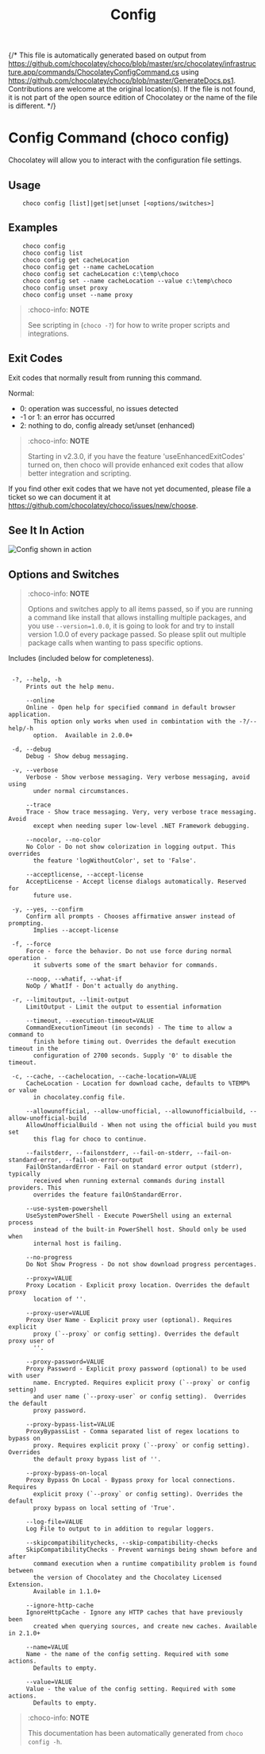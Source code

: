 ﻿---
order: 10
xref: choco-command-config
title: Config
description: Config Command (choco config)
---

{/* This file is automatically generated based on output from https://github.com/chocolatey/choco/blob/master/src/chocolatey/infrastructure.app/commands/ChocolateyConfigCommand.cs using https://github.com/chocolatey/choco/blob/master/GenerateDocs.ps1. Contributions are welcome at the original location(s). If the file is not found, it is not part of the open source edition of Chocolatey or the name of the file is different. */}

# Config Command (choco config)

Chocolatey will allow you to interact with the configuration file settings.

## Usage

~~~
    choco config [list]|get|set|unset [<options/switches>]
~~~


## Examples

~~~
    choco config
    choco config list
    choco config get cacheLocation
    choco config get --name cacheLocation
    choco config set cacheLocation c:\temp\choco
    choco config set --name cacheLocation --value c:\temp\choco
    choco config unset proxy
    choco config unset --name proxy
~~~


> :choco-info: **NOTE**
>
> See scripting in <Xref title="how to pass arguments" value="choco-commands" anchor="how-to-pass-options-switches" /> (`choco -?`) for how to
 write proper scripts and integrations.


## Exit Codes

Exit codes that normally result from running this command.

Normal:
 - 0: operation was successful, no issues detected
 - -1 or 1: an error has occurred
 - 2: nothing to do, config already set/unset (enhanced)

> :choco-info: **NOTE**
>
> Starting in v2.3.0, if you have the feature 'useEnhancedExitCodes'
 turned on, then choco will provide enhanced exit codes that allow
 better integration and scripting.

If you find other exit codes that we have not yet documented, please
 file a ticket so we can document it at
 https://github.com/chocolatey/choco/issues/new/choose.


## See It In Action

![Config shown in action](/images/gifs/choco_config.gif)


## Options and Switches

> :choco-info: **NOTE**
>
> Options and switches apply to all items passed, so if you are
 running a command like install that allows installing multiple
 packages, and you use `--version=1.0.0`, it is going to look for and
 try to install version 1.0.0 of every package passed. So please split
 out multiple package calls when wanting to pass specific options.

Includes <Xref title="default options/switches" value="choco-commands" anchor="default-options-and-switches" /> (included below for completeness).

~~~

 -?, --help, -h
     Prints out the help menu.

     --online
     Online - Open help for specified command in default browser application.
       This option only works when used in combintation with the -?/--help/-h
       option.  Available in 2.0.0+

 -d, --debug
     Debug - Show debug messaging.

 -v, --verbose
     Verbose - Show verbose messaging. Very verbose messaging, avoid using
       under normal circumstances.

     --trace
     Trace - Show trace messaging. Very, very verbose trace messaging. Avoid
       except when needing super low-level .NET Framework debugging.

     --nocolor, --no-color
     No Color - Do not show colorization in logging output. This overrides
       the feature 'logWithoutColor', set to 'False'.

     --acceptlicense, --accept-license
     AcceptLicense - Accept license dialogs automatically. Reserved for
       future use.

 -y, --yes, --confirm
     Confirm all prompts - Chooses affirmative answer instead of prompting.
       Implies --accept-license

 -f, --force
     Force - force the behavior. Do not use force during normal operation -
       it subverts some of the smart behavior for commands.

     --noop, --whatif, --what-if
     NoOp / WhatIf - Don't actually do anything.

 -r, --limitoutput, --limit-output
     LimitOutput - Limit the output to essential information

     --timeout, --execution-timeout=VALUE
     CommandExecutionTimeout (in seconds) - The time to allow a command to
       finish before timing out. Overrides the default execution timeout in the
       configuration of 2700 seconds. Supply '0' to disable the timeout.

 -c, --cache, --cachelocation, --cache-location=VALUE
     CacheLocation - Location for download cache, defaults to %TEMP% or value
       in chocolatey.config file.

     --allowunofficial, --allow-unofficial, --allowunofficialbuild, --allow-unofficial-build
     AllowUnofficialBuild - When not using the official build you must set
       this flag for choco to continue.

     --failstderr, --failonstderr, --fail-on-stderr, --fail-on-standard-error, --fail-on-error-output
     FailOnStandardError - Fail on standard error output (stderr), typically
       received when running external commands during install providers. This
       overrides the feature failOnStandardError.

     --use-system-powershell
     UseSystemPowerShell - Execute PowerShell using an external process
       instead of the built-in PowerShell host. Should only be used when
       internal host is failing.

     --no-progress
     Do Not Show Progress - Do not show download progress percentages.

     --proxy=VALUE
     Proxy Location - Explicit proxy location. Overrides the default proxy
       location of ''.

     --proxy-user=VALUE
     Proxy User Name - Explicit proxy user (optional). Requires explicit
       proxy (`--proxy` or config setting). Overrides the default proxy user of
       ''.

     --proxy-password=VALUE
     Proxy Password - Explicit proxy password (optional) to be used with user
       name. Encrypted. Requires explicit proxy (`--proxy` or config setting)
       and user name (`--proxy-user` or config setting).  Overrides the default
       proxy password.

     --proxy-bypass-list=VALUE
     ProxyBypassList - Comma separated list of regex locations to bypass on
       proxy. Requires explicit proxy (`--proxy` or config setting). Overrides
       the default proxy bypass list of ''.

     --proxy-bypass-on-local
     Proxy Bypass On Local - Bypass proxy for local connections. Requires
       explicit proxy (`--proxy` or config setting). Overrides the default
       proxy bypass on local setting of 'True'.

     --log-file=VALUE
     Log File to output to in addition to regular loggers.

     --skipcompatibilitychecks, --skip-compatibility-checks
     SkipCompatibilityChecks - Prevent warnings being shown before and after
       command execution when a runtime compatibility problem is found between
       the version of Chocolatey and the Chocolatey Licensed Extension.
       Available in 1.1.0+

     --ignore-http-cache
     IgnoreHttpCache - Ignore any HTTP caches that have previously been
       created when querying sources, and create new caches. Available in 2.1.0+

     --name=VALUE
     Name - the name of the config setting. Required with some actions.
       Defaults to empty.

     --value=VALUE
     Value - the value of the config setting. Required with some actions.
       Defaults to empty.

~~~

<Xref title='Command Reference' value='choco-commands' classes='mb-3 d-block' />


> :choco-info: **NOTE**
>
> This documentation has been automatically generated from `choco config -h`.
